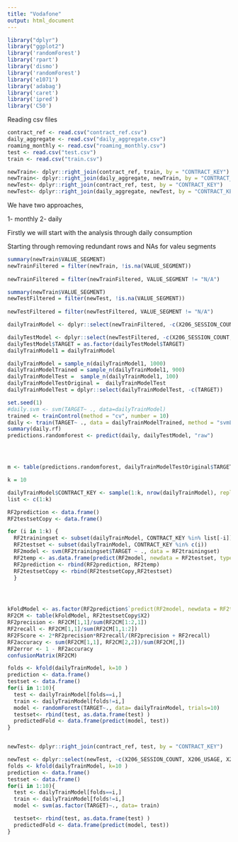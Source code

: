 ```yaml
---
title: "Vodafone"
output: html_document
---
```




```r
library("dplyr")
library("ggplot2")
library('randomForest')
library('rpart')
library('dismo')
library('randomForest')
library('e1071')
library('adabag')
library('caret')
library('ipred')
library('C50')

```

Reading csv files 

```r

contract_ref <- read.csv("contract_ref.csv")
daily_aggregate <- read.csv("daily_aggregate.csv")
roaming_monthly <- read.csv("roaming_monthly.csv")
test <- read.csv("test.csv")
train <- read.csv("train.csv")

```


```r

newTrain<- dplyr::right_join(contract_ref, train, by = "CONTRACT_KEY")
newTrain<- dplyr::right_join(daily_aggregate, newTrain, by = "CONTRACT_KEY")
newTest<- dplyr::right_join(contract_ref, test, by = "CONTRACT_KEY")
newTest<- dplyr::right_join(daily_aggregate, newTest, by = "CONTRACT_KEY")
```

We have two approaches,

1- monthly 
2- daily

Firstly we will start with the analysis through daily consumption

Starting through removing redundant rows and NAs for valeu segments


```r
summary(newTrain$VALUE_SEGMENT)
newTrainFiltered = filter(newTrain, !is.na(VALUE_SEGMENT))
 
newTrainFiltered = filter(newTrainFiltered, VALUE_SEGMENT != "N/A")

summary(newTrain$VALUE_SEGMENT)
newTestFiltered = filter(newTest, !is.na(VALUE_SEGMENT))
 
newTestFiltered = filter(newTestFiltered, VALUE_SEGMENT != "N/A")
```

```r


dailyTrainModel <- dplyr::select(newTrainFiltered, -c(X206_SESSION_COUNT, X206_USAGE, X207_USAGE, X208_SESSION_COUNT, X209_USAGE, X209_SESSION_COUNT, X210_USAGE, X210_SESSION_COUNT, CALL_DATE_KEY, X207_SESSION_COUNT, X208_USAGE, NO_OF_SESSIONS, CELL_KEY))

dailyTestModel <- dplyr::select(newTestFiltered, -c(X206_SESSION_COUNT, X206_USAGE, X207_USAGE, X208_SESSION_COUNT, X209_USAGE, X209_SESSION_COUNT, X210_USAGE, X210_SESSION_COUNT, CALL_DATE_KEY, X207_SESSION_COUNT, X208_USAGE, NO_OF_SESSIONS, CELL_KEY))
dailyTestModel$TARGET = as.factor(dailyTestModel$TARGET)
dailyTrainModel1 = dailyTrainModel

dailyTrainModel = sample_n(dailyTrainModel1, 1000)
dailyTrainModelTrained = sample_n(dailyTrainModel1, 900)
dailyTrainModelTest =  sample_n(dailyTrainModel1, 100)
dailyTrainModelTestOriginal =  dailyTrainModelTest
dailyTrainModelTest = dplyr::select(dailyTrainModelTest, -c(TARGET))

set.seed(1)
#daily.svm <- svm(TARGET~ ., data=dailyTrainModel)
trained <- trainControl(method = "cv", number = 10)
daily <- train(TARGET~ ., data = dailyTrainModelTrained, method = "svmLinear2", trControl = trained)
summary(daily.rf)
predictions.randomforest <- predict(daily, dailyTestModel, "raw")




m <- table(predictions.randomforest, dailyTrainModelTestOriginal$TARGET )


```

```r

k = 10

dailyTrainModel$CONTRACT_KEY <- sample(1:k, nrow(dailyTrainModel), replace = TRUE)
list <- c(1:k)

RF2prediction <- data.frame()
RF2testsetCopy <- data.frame()

for (i in 1:k) {
  RF2trainingset <- subset(dailyTrainModel, CONTRACT_KEY %in% list[-i])
  RF2testset <- subset(dailyTrainModel, CONTRACT_KEY %in% c(i))
  RF2model <- svm(RF2trainingset$TARGET ~ ., data = RF2trainingset)
  RF2temp <- as.data.frame(predict(RF2model, newdata = RF2testset, type = "class"))
  RF2prediction <- rbind(RF2prediction, RF2temp)
  RF2testsetCopy <- rbind(RF2testsetCopy,RF2testset)
  }




kFoldModel <- as.factor(RF2prediction$`predict(RF2model, newdata = RF2testset, type = "class")`)
RF2CM <- table(kFoldModel, RF2testsetCopy$X2)
RF2precision <- RF2CM[1,1]/sum(RF2CM[1:2,1])
RF2recall <- RF2CM[1,1]/sum(RF2CM[1,1:2])
RF2FScore <- 2*RF2precision*RF2recall/(RF2precision + RF2recall)
RF2accuracy <- sum(RF2CM[1,1], RF2CM[2,2])/sum(RF2CM[,])
RF2error <- 1 - RF2accuracy
confusionMatrix(RF2CM)
```


```r




folds <- kfold(dailyTrainModel, k=10 )
prediction <- data.frame()
testset <- data.frame()
for(i in 1:10){
  test <- dailyTrainModel[folds==i,]
  train <- dailyTrainModel[folds!=i,]
  model <- randomForest(TARGET~., data= dailyTrainModel, trials=10)
  testset<- rbind(test, as.data.frame(test) )
  predictedFold <- data.frame(predict(model, test))
}


newTest<- dplyr::right_join(contract_ref, test, by = "CONTRACT_KEY")

newTest <- dplyr::select(newTest, -c(X206_SESSION_COUNT, X206_USAGE, X207_USAGE, X208_SESSION_COUNT, X209_USAGE, X209_SESSION_COUNT, X210_USAGE, X210_SESSION_COUNT, GENDER, VALUE_SEGMENT, X207_SESSION_COUNT, X208_USAGE, HANDSET_NAME))
folds <- kfold(dailyTrainModel, k=10 )
prediction <- data.frame()
testset <- data.frame()
for(i in 1:10){
  test <- dailyTrainModel[folds==i,]
  train <- dailyTrainModel[folds!=i,]
  model <- svm(as.factor(TARGET)~., data= train)

  testset<- rbind(test, as.data.frame(test) )
  predictedFold <- data.frame(predict(model, test))
}
```
